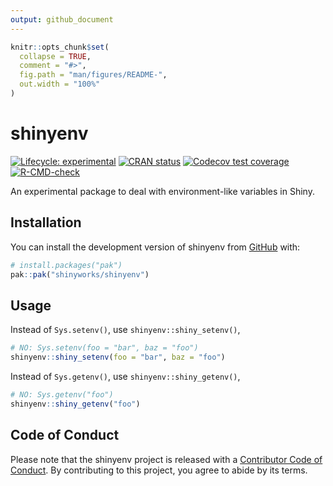 ```yaml
---
output: github_document
---
```


<!-- README.md is generated from README.Rmd. Please edit that file -->

```r
knitr::opts_chunk$set(
  collapse = TRUE,
  comment = "#>",
  fig.path = "man/figures/README-",
  out.width = "100%"
)
```

# shinyenv

<!-- badges: start -->
[![Lifecycle: experimental](https://img.shields.io/badge/lifecycle-experimental-orange.svg)](https://lifecycle.r-lib.org/articles/stages.html#experimental)
[![CRAN status](https://www.r-pkg.org/badges/version/shinyenv)](https://CRAN.R-project.org/package=shinyenv)
[![Codecov test coverage](https://codecov.io/gh/shinyworks/shinyenv/branch/main/graph/badge.svg)](https://app.codecov.io/gh/shinyworks/shinyenv?branch=main)
[![R-CMD-check](https://github.com/shinyworks/shinyenv/actions/workflows/R-CMD-check.yaml/badge.svg)](https://github.com/shinyworks/shinyenv/actions/workflows/R-CMD-check.yaml)
<!-- badges: end -->

An experimental package to deal with environment-like variables in Shiny.

## Installation

You can install the development version of shinyenv from [GitHub](https://github.com/) with:

``` r
# install.packages("pak")
pak::pak("shinyworks/shinyenv")
```

## Usage

Instead of `Sys.setenv()`, use `shinyenv::shiny_setenv()`,

```r
# NO: Sys.setenv(foo = "bar", baz = "foo")
shinyenv::shiny_setenv(foo = "bar", baz = "foo")
```

Instead of `Sys.getenv()`, use `shinyenv::shiny_getenv()`,

```r
# NO: Sys.getenv("foo")
shinyenv::shiny_getenv("foo")
```

## Code of Conduct

Please note that the shinyenv project is released with a [Contributor Code of Conduct](https://shinyworks.github.io/shinyenv/CODE_OF_CONDUCT.html). By contributing to this project, you agree to abide by its terms.
